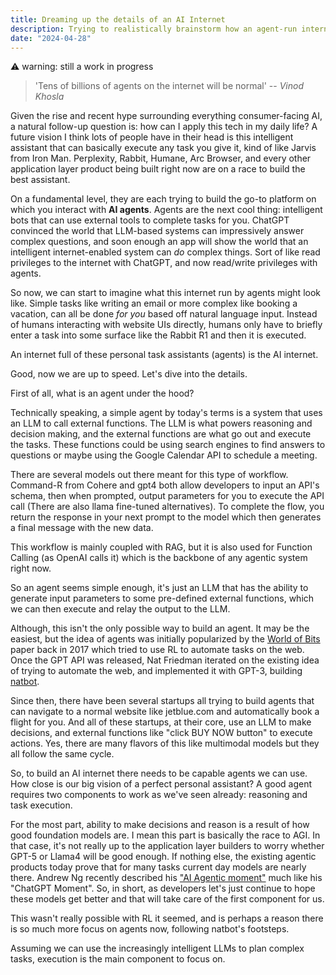 ```yaml
---
title: Dreaming up the details of an AI Internet
description: Trying to realistically brainstorm how an agent-run internet would look and work.
date: "2024-04-28"
---
```


⚠️ warning: still a work in progress

> 'Tens of billions of agents on the internet will be normal'
> -- <cite>Vinod Khosla</cite>

Given the rise and recent hype surrounding everything consumer-facing AI, a natural follow-up question is: how can I apply this tech in my daily life? A future vision I think lots of people have in their head is this intelligent assistant that can basically execute any task you give it, kind of like Jarvis from Iron Man. Perplexity, Rabbit, Humane, Arc Browser, and every other application layer product being built right now are on a race to build the best assistant.

On a fundamental level, they are each trying to build the go-to platform on which you interact with **AI agents**. Agents are the next cool thing: intelligent bots that can use external tools to complete tasks for you.
ChatGPT convinced the world that LLM-based systems can impressively answer complex questions, and soon enough an app will show the world that an intelligent internet-enabled system can _do_ complex things. Sort of like read privileges to the internet with ChatGPT, and now read/write privileges with agents.

So now, we can start to imagine what this internet run by agents might look like. Simple tasks like writing an email or more complex like booking a vacation, can all be done _for you_ based off natural language input. Instead of humans interacting with website UIs directly, humans only have to briefly enter a task into some surface like the Rabbit R1 and then it is executed.

An internet full of these personal task assistants (agents) is the AI internet.

Good, now we are up to speed. Let's dive into the details.

First of all, what is an agent under the hood?

Technically speaking, a simple agent by today's terms is a system that uses an LLM to call external functions. The LLM is what powers reasoning and decision making, and the external functions are what go out and execute the tasks. These functions could be using search engines to find answers to questions or maybe using the Google Calendar API to schedule a meeting.

There are several models out there meant for this type of workflow. Command-R from Cohere and gpt4 both allow developers to input an API's schema, then when prompted, output parameters for you to execute the API call (There are also llama fine-tuned alternatives). To complete the flow, you return the response in your next prompt to the model which then generates a final message with the new data.

This workflow is mainly coupled with RAG, but it is also used for Function Calling (as OpenAI calls it) which is the backbone of any agentic system right now.

So an agent seems simple enough, it's just an LLM that has the ability to generate input parameters to some pre-defined external functions, which we can then execute and relay the output to the LLM.

Although, this isn't the only possible way to build an agent. It may be the easiest, but the idea of agents was initially popularized by the [World of Bits](https://proceedings.mlr.press/v70/shi17a/shi17a.pdf) paper back in 2017 which tried to use RL to automate tasks on the web. Once the GPT API was released, Nat Friedman iterated on the existing idea of trying to automate the web, and implemented it with GPT-3, building [natbot](https://github.com/nat/natbot).

Since then, there have been several startups all trying to build agents that can navigate to a normal website like jetblue.com and automatically book a flight for you. And all of these startups, at their core, use an LLM to make decisions, and external functions like "click BUY NOW button" to execute actions. Yes, there are many flavors of this like multimodal models but they all follow the same cycle.

So, to build an AI internet there needs to be capable agents we can use. How close is our big vision of a perfect personal assistant? A good agent requires two components to work as we've seen already: reasoning and task execution.

For the most part, ability to make decisions and reason is a result of how good foundation models are. I mean this part is basically the race to AGI. In that case, it's not really up to the application layer builders to worry whether GPT-5 or Llama4 will be good enough. If nothing else, the existing agentic products today prove that for many tasks current day models are nearly there. Andrew Ng recently described his ["AI Agentic moment"](https://twitter.com/AndrewYNg/status/1779606380665803144) much like his "ChatGPT Moment". So, in short, as developers let's just continue to hope these models get better and that will take care of the first component for us.

This wasn't really possible with RL it seemed, and is perhaps a reason there is so much more focus on agents now, following natbot's footsteps.

Assuming we can use the increasingly intelligent LLMs to plan complex tasks, execution is the main component to focus on.
